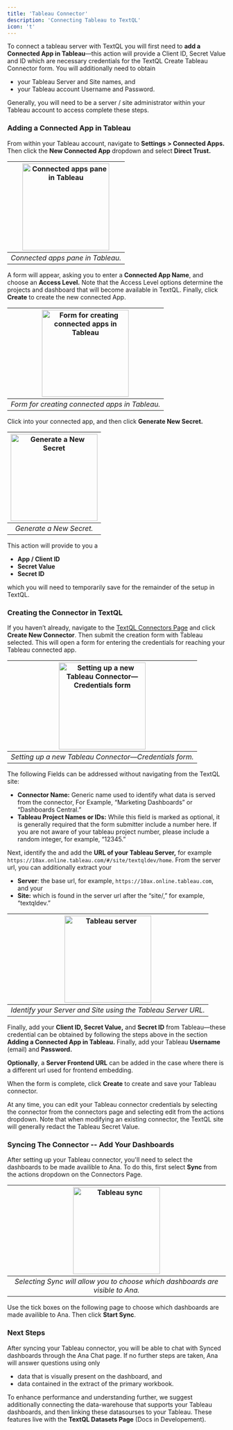 ```yaml
---
title: 'Tableau Connector'
description: 'Connecting Tableau to TextQL'
icon: 't'
---
```


To connect a tableau server with TextQL you will first need to **add a Connected App in Tableau**—this action will provide a Client ID, Secret Value and ID which are necessary credentials for the TextQL Create Tableau Connector form.  You will additionally need to obtain

- your Tableau Server and Site names, and
- your Tableau account Username and Password.

Generally, you will need to be a server / site administrator within your Tableau account to access complete these steps.

### Adding a Connected App in Tableau

From within your Tableau account, navigate to **Settings** **> Connected Apps.** Then click the **New Connected App** dropdown and select **Direct Trust.**

|<img height="200" noZoom src="/images/connectors/tableau-connected-app.png" alt="Connected apps pane in Tableau" />|
|:--:|
| *Connected apps pane in Tableau.* |


A form will appear, asking you to enter a **Connected App Name**, and choose an **Access Level.** Note that the Access Level options determine the projects and dashboard that will become available in TextQL.  Finally, click **Create** to create the new connected App.


|<img height="200" noZoom src="/images/connectors/tableau-connected-apps-form.png" alt="Form for creating connected apps in Tableau" />|
|:--:|
| *Form for creating connected apps in Tableau.* |

Click into your connected app, and then click **Generate New Secret.**


|<img height="200" noZoom src="/images/connectors/tableau-secret.png" alt="Generate a New Secret" />|
|:--:|
| *Generate a New Secret.* |

This action will provide to you a

- **App / Client ID**
- **Secret Value**
- **Secret ID**

which you will need to temporarily save for the remainder of the setup in TextQL.

### Creating the Connector in TextQL

If you haven’t already, navigate to the [TextQL Connectors Page](/core/connectors/the-connectors-page) and click **Create New Connector**.  Then submit the creation form with Tableau selected.  This will open a form for entering the credentials for reaching your Tableau connected app.

|<img height="200" noZoom src="/images/connectors/tableau-connector-form.png" alt="Setting up a new Tableau Connector—Credentials form" />|
|:--:|
| *Setting up a new Tableau Connector—Credentials form.* |


The following Fields can be addressed without navigating from the TextQL site:

- **Connector Name:** Generic name used to identify what data is served from the connector, For Example, “Marketing Dashboards” or “Dashboards Central.”
- **Tableau Project Names or IDs:** While this field is marked as optional, it is generally required that the form submitter include a number here.  If you are not aware of your tableau project number, please include a random integer, for example, “12345.”

Next, identify the and add the **URL of your Tableau Server,** for example `https://10ax.online.tableau.com/#/site/textqldev/home`.  From the server url, you can additionally extract your

- **Server**: the base url, for example, `https://10ax.online.tableau.com`, and your
- **Site:** which is found in the server url after the “site/,” for example, “textqldev.”

|<img height="200" noZoom src="/images/connectors/tableau-server.png" alt="Tableau server" />|
|:--:|
| *Identify your Server and Site using the Tableau Server URL.* |

Finally, add your **Client ID, Secret Value,** and **Secret ID** from Tableau—these credential can be obtained by following the steps above in the section **Adding a Connected App in Tableau.**  Finally, add your Tableau **Username** (email) and **Password.**

**Optionally**, a **Server Frontend URL** can be added in the case where there is a different url used for frontend embedding.

When the form is complete, click **Create** to create and save your Tableau connector.

At any time, you can edit your Tableau connector credentials by selecting the connector from the connectors page and selecting edit from the actions dropdown. Note that when modifying an existing connector, the TextQL site will generally redact the Tableau Secret Value.


### Syncing The Connector -- Add Your Dashboards

After setting up your Tableau connector, you'll need to select the dashboards 
to be made availible to Ana. To do this, first select **Sync** from the actions dropdown on the Connectors Page.

|<img height="200" noZoom src="/images/connectors/tableau-sync.png" alt="Tableau sync" />|
|:--:|
| *Selecting Sync will allow you to choose which dashboards are visible to Ana.* |

Use the tick boxes on the following page to choose which dashboards are made availible to Ana.  Then click **Start Sync**.

### Next Steps

After syncing your Tableau connector, you will be able to chat with Synced dashboards through the Ana Chat page.
If no further steps are taken, Ana will answer questions using only

- data that is visually present on the dashboard, and 
- data contained in the extract of the primary workbook.

To enhance performance and understanding further, we suggest additionally connecting the data-warehouse that supports your Tableau dashboards, and then linking these datasourses to your Tableau.
These features live with the **TextQL Datasets Page** (Docs in Developement).